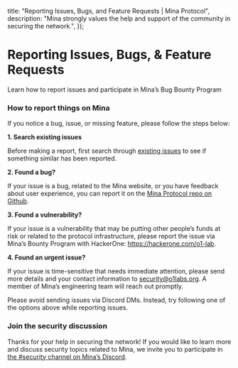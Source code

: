   title: "Reporting Issues, Bugs, and Feature Requests | Mina Protocol",
  description:
    "Mina strongly values the help and support of the community in securing the network.",
});

# Reporting Issues, Bugs, & Feature Requests 

Learn how to report issues and participate in Mina’s Bug Bounty Program

### How to report things on Mina

If you notice a bug, issue, or missing feature, please follow the steps below:

**1. Search existing issues**

Before making a report, first search through [existing issues](https://github.com/MinaProtocol/mina/issues) to see if something similar has been reported.

**2. Found a bug?**

If your issue is a bug, related to the Mina website, or you have feedback about user experience, you can report it on the [Mina Protocol repo on Github](https://github.com/MinaProtocol/mina/issues/new/choose).

**3. Found a vulnerability?**

If your issue is a vulnerability that may be putting other people’s funds at risk or related to the protocol infrastructure, please report the issue via Mina’s Bounty Program with HackerOne: https://hackerone.com/o1-lab.

**4. Found an urgent issue?**

If your issue is time-sensitive that needs immediate attention, please send more details and your contact information to security@o1labs.org. A member of Mina’s engineering team will reach out promptly.

<Alert kind="note">

Please avoid sending issues via Discord DMs. Instead, try following one of the options above while reporting issues.

</Alert>

### Join the security discussion

Thanks for your help in securing the network! If you would like to learn more and discuss security topics related to Mina, we invite you to participate in [the #security channel on Mina’s Discord](https://discord.gg/T3raKufc).
